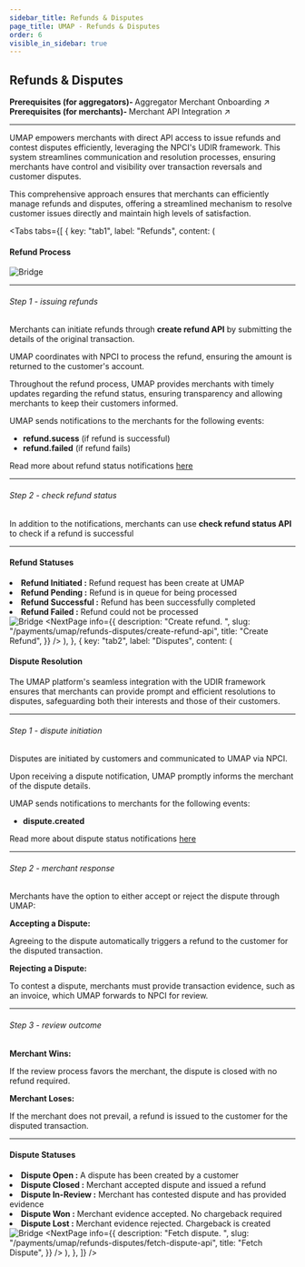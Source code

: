 ```yaml
---
sidebar_title: Refunds & Disputes
page_title: UMAP - Refunds & Disputes
order: 6
visible_in_sidebar: true
---
```


## Refunds & Disputes

<Row>
    <Portion desktopSpan="half">
        <Card padding="nano" shape="rounded" marginBottom="micro">
            <Text size="medium" marginBottom="none" paddingRight="medium">
                <strong>Prerequisites (for aggregators)- </strong>
                <Link href="/payments/umap/merchant-onboarding">
                    Aggregator Merchant Onboarding ↗
                </Link>
            </Text>
        </Card>
    </Portion>
    <Portion desktopSpan="half">
        <Card padding="nano" shape="rounded" marginBottom="micro">
            <Text size="medium" marginBottom="none" paddingRight="medium">
                <strong>Prerequisites (for merchants)- </strong>
                <Link href="/payments/umap/api-integration/merchants">
                    Merchant API Integration ↗
                </Link>
            </Text>
        </Card>
    </Portion>
</Row>

<hr class="primary"/>

UMAP empowers merchants with direct API access to issue refunds and contest disputes efficiently, leveraging the NPCI's UDIR framework. This system streamlines communication and resolution processes, ensuring merchants have control and visibility over transaction reversals and customer disputes.

This comprehensive approach ensures that merchants can efficiently manage refunds and disputes, offering a streamlined mechanism to resolve customer issues directly and maintain high levels of satisfaction.

<Tabs
  tabs={[
    {
      key: "tab1",
      label: "Refunds",
      content: (
        <Text>
            <h4>Refund Process</h4>
            <img
                src="https://storage.googleapis.com/strapi-assets/latest/refund-flow-online_flow/refund-flow-online_flow.png"
                alt="Bridge"
            />
            <hr class="primary"/>
            <h6>Step 1 - issuing refunds</h6>
            <p>Merchants can initiate refunds through <b>create refund API</b> by submitting the details of the original transaction.</p>
            <p>UMAP coordinates with NPCI to process the refund, ensuring the amount is returned to the customer's account.</p>
            <p>Throughout the refund process, UMAP provides merchants with timely updates regarding the refund status, ensuring transparency and allowing merchants to keep their customers informed.</p>
            <p>UMAP sends notifications to the merchants for the following events:</p>
            <ul>
                <li><b>refund.sucess</b> (if refund is successful)</li>
                <li><b>refund.failed</b> (if refund fails)</li>
            </ul>
            <p>Read more about refund status notifications <a href="/payments/umap/notifications/refunds">here</a></p>
            <hr class="tertiary"/>
            <h6>Step 2 - check refund status</h6>
            <p>In addition to the notifications, merchants can use <b>check refund status API</b> to check if a refund is successful</p>
            <hr class="primary"/>
            <h4>Refund Statuses</h4>
            <li><b>Refund Initiated :</b> Refund request has been create at UMAP</li>
            <li><b>Refund Pending :</b> Refund is in queue for being processed</li>
            <li><b>Refund Successful :</b> Refund has been successfully completed</li>
            <li><b>Refund Failed :</b> Refund could not be processed</li>
            <img
                src="https://storage.googleapis.com/strapi-assets/latest/Frame_74/Frame_74.png"
                alt="Bridge"
            />
            <NextPage
                info={{
                    description: "Create refund.  ",
                    slug: "/payments/umap/refunds-disputes/create-refund-api",
                    title: "Create Refund",
                }}
            />
        </Text>
        ),
    },
    {
      key: "tab2",
      label: "Disputes",
      content: (
        <Text>
            <h4>Dispute Resolution</h4>
            <p>The UMAP platform's seamless integration with the UDIR framework ensures that merchants can provide prompt and efficient resolutions to disputes, safeguarding both their interests and those of their customers.</p>
            <hr class="primary"/>
            <h6>Step 1 - dispute initiation</h6>
            <p>Disputes are initiated by customers and communicated to UMAP via NPCI.</p>
            <p>Upon receiving a dispute notification, UMAP promptly informs the merchant of the dispute details.</p>
            <p>UMAP sends notifications to merchants for the following events:</p>
            <ul>
                <li><b>dispute.created</b></li>
            </ul>
            <p>Read more about dispute status notifications <a href="/payments/umap/notifications/disputes">here</a></p>
            <hr class="tertiary"/>
            <h6>Step 2 - merchant response</h6>
            <p>Merchants have the option to either accept or reject the dispute through UMAP:</p>
            <b>Accepting a Dispute:</b>
            <p>Agreeing to the dispute automatically triggers a refund to the customer for the disputed transaction.</p>
            <b>Rejecting a Dispute:</b>
            <p>To contest a dispute, merchants must provide transaction evidence, such as an invoice, which UMAP forwards to NPCI for review.</p>
            <hr class="tertiary"/>
            <h6>Step 3 - review outcome</h6>
            <b>Merchant Wins:</b>
            <p>If the review process favors the merchant, the dispute is closed with no refund required.</p>
            <b>Merchant Loses:</b>
            <p>If the merchant does not prevail, a refund is issued to the customer for the disputed transaction.</p>
            <hr class="primary"/>
            <h4>Dispute Statuses</h4>
            <li><b>Dispute Open :</b> A dispute has been created by a customer</li>
            <li><b>Dispute Closed :</b> Merchant accepted dispute and issued a refund</li>
            <li><b>Dispute In-Review :</b> Merchant has contested dispute and has provided evidence</li>
            <li><b>Dispute Won :</b> Merchant evidence accepted. No chargeback required</li>
            <li><b>Dispute Lost :</b> Merchant evidence rejected. Chargeback is created </li>
            <img
                src="https://storage.googleapis.com/strapi-assets/latest/Frame_73/Frame_73.png"
                alt="Bridge"
            />
            <NextPage
                info={{
                    description: "Fetch dispute.  ",
                    slug: "/payments/umap/refunds-disputes/fetch-dispute-api",
                    title: "Fetch Dispute",
                }}
            />
        </Text>
      ),
    },
  ]}
/>